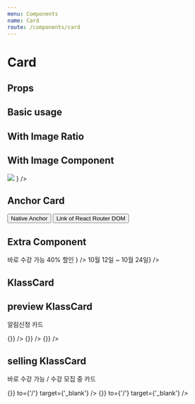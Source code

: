 ```yaml
---
menu: Components
name: Card
route: /components/card
---
```




# Card

## Props

<PropsTable of={Card} />

## Basic usage

<Playground>
  <Grid>
    <Row>
      <NoHiddenStyleCol lg={8}>
        <Card
          title="카드 타이틀 세 줄 까지만 허용합니다 세 줄 넘어가면 말 줄임표가 생깁니다 카드 타이틀 세 줄 까지만 허용합니다 세 줄 넘어가면 말 줄임표가 생깁니다"
          coverImage={imageSrc}
        />
      </NoHiddenStyleCol>
      <NoHiddenStyleCol lg={4}>
        <Card size={'sm'} title="나만의 그림으로 내 삶을 채우다, 강한의 색연필 일러스트" coverImage={imageSrc} />
      </NoHiddenStyleCol>
    </Row>
  </Grid>
</Playground>

## With Image Ratio

<Playground>
  <Grid>
    <Row>
      <NoHiddenStyleCol lg={8}>
        <Card title="아이패드 드로잉" coverImageRatio="4*3" coverImage={imageSrc} />
      </NoHiddenStyleCol>
    </Row>
  </Grid>
</Playground>

## With Image Component

<Playground>
  <Grid>
    <Row>
      <NoHiddenStyleCol lg={8}>
        <Card
          title="아이패드 드로잉"
          coverImage={
            <div>
              <img src={imageSrc} />
            </div>
          }
        />
      </NoHiddenStyleCol>
    </Row>
  </Grid>
</Playground>

## Anchor Card

<Playground>
  <Grid>
    <Row>
      <NoHiddenStyleCol lg={6}>
        <Card title="아이패드 드로잉" coverImage={imageSrc} to={'/'} target={'_blank'}>
          <Button style={{ marginTop: '24px' }}>Native Anchor</Button>
        </Card>
      </NoHiddenStyleCol>
      <NoHiddenStyleCol lg={6}>
        <Card title="아이패드 드로잉" coverImage={imageSrc} href={'/'} target={'_blank'}>
          <Button style={{ marginTop: '24px' }}>Link of React Router DOM</Button>
        </Card>
      </NoHiddenStyleCol>
    </Row>
  </Grid>
</Playground>

## Extra Component

<Playground>
  <Grid>
    <Row>
      <NoHiddenStyleCol lg={6}>
        <Card
          title="아이패드 드로잉"
          coverImage={imageSrc}
          to={'/'}
          target={'_blank'}
          extraTop={
            <div style={{ lineHeight: '16px' }}>
              <Caption1 style={{ display: 'inline-block' }} fontWeight={'Bold'}>
                바로 수강 가능
              </Caption1>
              <Caption1
                style={{ display: 'inline-block' }}
                fontWeight={'Bold'}
                marginLeft={11}
                color={Colors.orange700}
              >
                40% 할인
              </Caption1>
            </div>
          }
        />
      </NoHiddenStyleCol>
      <NoHiddenStyleCol lg={6}>
        <Card
          title="아이패드 드로잉"
          coverImage={imageSrc}
          to={'/'}
          target={'_blank'}
          extraBottom={<Caption1 color={Colors.gray400}>10월 12일 ~ 10월 24일</Caption1>}
        />
      </NoHiddenStyleCol>
    </Row>
  </Grid>
</Playground>

## KlassCard

<PropsTable of={KlassCard} />

## preview KlassCard

알림신청 카드

<Playground>
  <Grid>
    <Row>
      <NoHiddenStyleCol lg={4}>
        <KlassCard
          state="preview"
          title="아이패드 드로잉"
          coverImage={imageSrc}
          creatorName="Kang Han"
          to={'/'}
          target={'_blank'}
          reservationed={false}
          reservationCount={11}
          onReservationClick={() => {}}
        />
      </NoHiddenStyleCol>
      <NoHiddenStyleCol lg={4}>
        <KlassCard
          state="preview"
          title="아이패드 드로잉"
          coverImage={imageSrc}
          creatorName="Kang Han"
          to={'/'}
          target={'_blank'}
          loading={true}
          reservationed={false}
          reservationCount={11}
          onReservationClick={() => {}}
        />
      </NoHiddenStyleCol>
      <NoHiddenStyleCol lg={4}>
        <KlassCard
          state="preview"
          title="아이패드 드로잉"
          coverImage={imageSrc}
          creatorName="Kang Han"
          to={'/'}
          target={'_blank'}
          reservationed={true}
          reservationCount={11}
          onReservationClick={() => {}}
        />
      </NoHiddenStyleCol>
    </Row>
  </Grid>
</Playground>

## selling KlassCard

바로 수강 가능 / 수강 모집 중 카드

<Playground>
  <Grid>
    <Row>
      <NoHiddenStyleCol lg={4}>
        <KlassCard
          state="sale"
          title="아이패드 드로잉"
          coverImage={imageSrc}
          creatorName="Kang Han"
          sale={40}
          wishlisted={false}
          onWishlistClick={() => {}}
          to={'/'}
          target={'_blank'}
        />
      </NoHiddenStyleCol>
      <NoHiddenStyleCol lg={4}>
        <KlassCard
          state="funding"
          title="아이패드 드로잉"
          coverImage={imageSrc}
          creatorName="Kang Han"
          openDate="9월 18일"
          sale={40}
          wishlisted={true}
          onWishlistClick={() => {}}
          to={'/'}
          target={'_blank'}
        />
      </NoHiddenStyleCol>
    </Row>
  </Grid>
</Playground>
